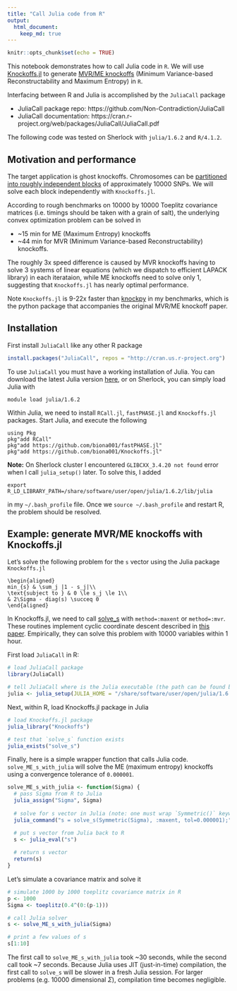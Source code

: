 ```yaml
---
title: "Call Julia code from R"
output: 
  html_document:
    keep_md: true
---
```


```r
knitr::opts_chunk$set(echo = TRUE)
```

This notebook demonstrates how to call Julia code in `R`. We will use [Knockoffs.jl](https://github.com/biona001/Knockoffs.jl) to generate [MVR/ME knockoffs](https://projecteuclid.org/journals/annals-of-statistics/volume-50/issue-1/Powerful-knockoffs-via-minimizing-reconstructability/10.1214/21-AOS2104.full) (Minimum Variance-based Reconstructability and Maximum Entropy) in `R`. 

Interfacing between R and Julia is accomplished by the `JuliaCall` package

+ JuliaCall package repo: https://github.com/Non-Contradiction/JuliaCall
+ JuliaCall documentation: https://cran.r-project.org/web/packages/JuliaCall/JuliaCall.pdf

The following code was tested on Sherlock with `julia/1.6.2` and `R/4.1.2`.

## Motivation and performance

The target application is ghost knockoffs. Chromosomes can be [partitioned into roughly independent blocks](https://www.ncbi.nlm.nih.gov/pmc/articles/PMC4731402/) of approximately 10000 SNPs. We will solve each block independently with `Knockoffs.jl`. 

According to rough benchmarks on 10000 by 10000 Toeplitz covariance matrices (i.e. timings should be taken with a grain of salt), the underlying convex optimization problem can be solved in 

+ ~15 min for ME (Maximum Entropy) knockoffs
+ ~44 min for MVR (Minimum Variance-based Reconstructability) knockoffs. 

The roughly 3x speed difference is caused by MVR knockoffs having to solve 3 systems of linear equations (which we dispatch to efficient LAPACK library) in each iterataion, while ME knockoffs need to solve only 1, suggesting that `Knockoffs.jl` has nearly optimal performance.

Note `Knockoffs.jl` is 9-22x faster than [knockpy](https://github.com/amspector100/knockpy) in my benchmarks, which is the python package that accompanies the original MVR/ME knockoff paper. 

## Installation

First install `JuliaCall` like any other R package 
```r
install.packages("JuliaCall", repos = "http://cran.us.r-project.org")
```
To use `JuliaCall` you must have a working installation of Julia. You can download the latest Julia version [here](https://julialang.org/downloads/), or on Sherlock, you can simply load Julia with 
```
module load julia/1.6.2
```
Within Julia, we need to install `RCall.jl`, `fastPHASE.jl` and `Knockoffs.jl` packages. Start Julia, and execute the following
```
using Pkg
pkg"add RCall"
pkg"add https://github.com/biona001/fastPHASE.jl"
pkg"add https://github.com/biona001/Knockoffs.jl"
```

**Note:** On Sherlock cluster I encountered `GLIBCXX_3.4.20 not found` error when I call `julia_setup()` later. To solve this, I added 
```
export R_LD_LIBRARY_PATH=/share/software/user/open/julia/1.6.2/lib/julia
```
in my `~/.bash_profile` file. Once we `source ~/.bash_profile` and restart R, the problem should be resolved. 

## Example: generate MVR/ME knockoffs with Knockoffs.jl 

Let's solve the following problem for the `s` vector using the Julia package `Knockoffs.jl`

```math
\begin{aligned}
min_{s} & \sum_j |1 - s_j|\\
\text{subject to } & 0 \le s_j \le 1\\
& 2\Sigma - diag(s) \succeq 0
\end{aligned}
```

In Knockoffs.jl, we need to call [solve_s](https://biona001.github.io/Knockoffs.jl/dev/man/api/#Knockoffs.solve_s) with `method=:maxent` or `method=:mvr`. These routines implement cyclic coordinate descent described in [this paper](https://projecteuclid.org/journals/annals-of-statistics/volume-50/issue-1/Powerful-knockoffs-via-minimizing-reconstructability/10.1214/21-AOS2104.full). Empirically, they can solve this problem with 10000 variables within 1 hour.

First load `JuliaCall` in R:

```r
# load JuliaCall package
library(JuliaCall)

# tell JuliaCall where is the Julia executable (the path can be found by typing `which julia` on terminal)
julia <- julia_setup(JULIA_HOME = "/share/software/user/open/julia/1.6.2/bin")
```

Next, within R, load Knockoffs.jl package in Julia

```r
# load Knockoffs.jl package
julia_library("Knockoffs")

# test that `solve_s` function exists
julia_exists("solve_s")
```
Finally, here is a simple wrapper function that calls Julia code. `solve_ME_s_with_julia` will solve the ME (maximum entropy) knockoffs using a convergence tolerance of `0.000001`. 

```r
solve_ME_s_with_julia <- function(Sigma) {
  # pass Sigma from R to Julia
  julia_assign("Sigma", Sigma)
  
  # solve for s vector in Julia (note: one must wrap `Symmetric()` keyword around Sigma)
  julia_command("s = solve_s(Symmetric(Sigma), :maxent, tol=0.000001);")

  # put s vector from Julia back to R
  s <- julia_eval("s")
  
  # return s vector
  return(s)
}
```

Let's simulate a covariance matrix and solve it

```r
# simulate 1000 by 1000 toeplitz covariance matrix in R
p <- 1000
Sigma <- toeplitz(0.4^(0:(p-1)))

# call Julia solver
s <- solve_ME_s_with_julia(Sigma)

# print a few values of s
s[1:10]
```

The first call to `solve_ME_s_with_julia` took ~30 seconds, while the second call took ~7 seconds. Because Julia uses JIT (just-in-time) compilation, the first call to `solve_s` will be slower in a fresh Julia session. For larger problems (e.g. 10000 dimensional $\Sigma$), compilation time becomes negligible. 
